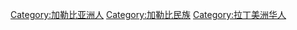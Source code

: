 {{Portal|中国}}
{{Cat main}}

[[Category:加勒比亚洲人|Category:加勒比亚洲人]]
[[Category:加勒比民族|Category:加勒比民族]]
[[Category:拉丁美洲华人|Category:拉丁美洲华人]]